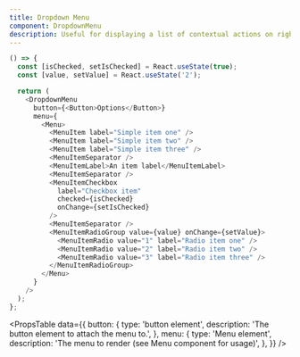 ```yaml
---
title: Dropdown Menu
component: DropdownMenu
description: Useful for displaying a list of contextual actions on right click.
---
```


```js live removeFragment
() => {
  const [isChecked, setIsChecked] = React.useState(true);
  const [value, setValue] = React.useState('2');

  return (
    <DropdownMenu
      button={<Button>Options</Button>}
      menu={
        <Menu>
          <MenuItem label="Simple item one" />
          <MenuItem label="Simple item two" />
          <MenuItem label="Simple item three" />
          <MenuItemSeparator />
          <MenuItemLabel>An item label</MenuItemLabel>
          <MenuItemSeparator />
          <MenuItemCheckbox
            label="Checkbox item"
            checked={isChecked}
            onChange={setIsChecked}
          />
          <MenuItemSeparator />
          <MenuItemRadioGroup value={value} onChange={setValue}>
            <MenuItemRadio value="1" label="Radio item one" />
            <MenuItemRadio value="2" label="Radio item two" />
            <MenuItemRadio value="3" label="Radio item three" />
          </MenuItemRadioGroup>
        </Menu>
      }
    />
  );
};
```

<PropsTable
  data={{
    button: {
      type: 'button element',
      description: 'The button element to attach the menu to.',
    },
    menu: {
      type: 'Menu element',
      description: 'The menu to render (see Menu component for usage)',
    },
  }}
/>
